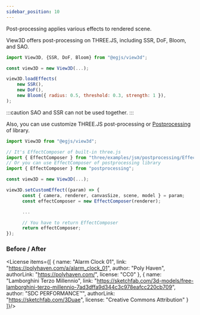 ```yaml
---
sidebar_position: 10
---
```


<OptionDescriptor type="null | EffectComposerType " defaultVal="null"/>

Post-processing applies various effects to rendered scene.

View3D offers post-processing on THREE.JS, including SSR, DoF, Bloom, and SAO.

```js
import View3D, {SSR, DoF, Bloom} from "@egjs/view3d";

const view3D = new View3D(...);

view3D.loadEffects(
    new SSR(),
    new DoF(),
    new Bloom({ radius: 0.5, threshold: 0.3, strength: 1 }),
);

```
:::caution
SAO and SSR can not be used together.
:::

Also, you can use customize THREE.JS post-processing or [Postprocessing](https://github.com/pmndrs/postprocessing) of library.

```js
import View3D from "@egjs/view3d";

// It's EffectComposer of built-in three.js
import { EffectComposer } from "three/examples/jsm/postprocessing/EffectComposer";
// Or you can use EffectComposer of postprocessing library
import { EffectComposer } from "postprocessing";

const view3D = new View3D(...);

view3D.setCustomEffect((param) => {
      const { camera, renderer, canvasSize, scene, model } = param;
      const effectComposer = new EffectComposer(renderer);

      ...

      // You have to return EffectComposer
      return effectComposer;
});
```


### Before / After
<div className="columns">
  <div className="column is-6">
    <PostProcessing src={"/egjs-view3d/model/draco/alarm.glb"} initZoom={4} yaw={330} pitch={15}/>
  </div>
  <div className="column is-6">
    <PostProcessing src={"/egjs-view3d/model/draco/alarm.glb"} effectType="basic" initZoom={4} yaw={330} pitch={15}/>
  </div>
</div>




<License items={[
      {
        name: "Alarm Clock 01",
        link: "https://polyhaven.com/a/alarm_clock_01",
        author: "Poly Haven",
        authorLink: "https://polyhaven.com/",
        license: "CC0"
      },
      {
        name: "Lamborghini Terzo Millennio",
        link: "https://sketchfab.com/3d-models/free-lamborghini-terzo-millennio-7ad3dffa9d344c3c978eafcc220cb709",
        author: "SDC PERFORMANCE™️",
        authorLink: "https://sketchfab.com/3Duae",
        license: "Creative Commons Attribution"
      }
]}/>
